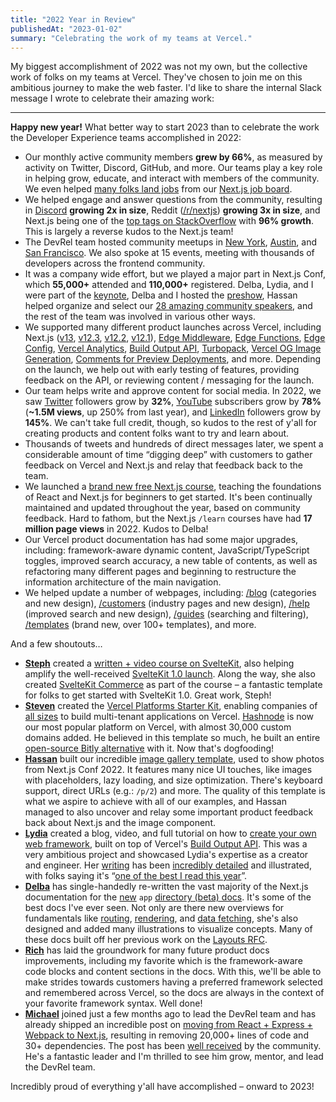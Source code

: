 ```yaml
---
title: "2022 Year in Review"
publishedAt: "2023-01-02"
summary: "Celebrating the work of my teams at Vercel."
---
```


My biggest accomplishment of 2022 was not my own, but the collective work of folks on my teams at Vercel. They've chosen to join me on this ambitious journey to make the web faster. I'd like to share the internal Slack message I wrote to celebrate their amazing work:

---

**Happy new year!** What better way to start 2023 than to celebrate the work the Developer Experience teams accomplished in 2022:

- Our monthly active community members **grew by 66%**, as measured by activity on Twitter, Discord, GitHub, and more. Our teams play a key role in helping grow, educate, and interact with members of the community. We even helped [many folks land jobs](https://twitter.com/nutlope/status/1512462016614703115) from our [Next.js job board](https://github.com/vercel/next.js/discussions/43787).
- We helped engage and answer questions from the community, resulting in [Discord](https://nextjs.org/discord) **growing 2x in size**, Reddit ([/r/nextjs](https://www.reddit.com/r/nextjs/)) **growing 3x in size**, and Next.js being one of the [top tags on StackOverflow](https://twitter.com/rauchg/status/1605997497976885248) with **96% growth**. This is largely a reverse kudos to the Next.js team!
- The DevRel team hosted community meetups in [New York](https://twitter.com/jaredpalmer/status/1509384199899332611), [Austin](https://twitter.com/leeerob/status/1531695305766445056), and [San Francisco](https://twitter.com/nutlope/status/1542927703166181377). We also spoke at 15 events, meeting with thousands of developers across the frontend community.
- It was a company wide effort, but we played a major part in Next.js Conf, which **55,000+** attended and **110,000+** registered. Delba, Lydia, and I were part of the [keynote](https://www.youtube.com/watch?v=NiknNI_0J48&list=PLBnKlKpPeagll1CCK08EvjqgCq0C_dXZq&index=4), Delba and I hosted the [preshow](https://www.youtube.com/watch?v=93D-XH0tNRY&list=PLBnKlKpPeagll1CCK08EvjqgCq0C_dXZq&index=2), Hassan helped organize and select our [28 amazing community speakers](https://www.youtube.com/playlist?list=PLBnKlKpPeagll1CCK08EvjqgCq0C_dXZq), and the rest of the team was involved in various other ways.
- We supported many different product launches across Vercel, including Next.js ([v13](https://nextjs.org/blog/next-13), [v12.3](https://nextjs.org/blog/next-12-3), [v12.2](https://nextjs.org/blog/next-12-2), [v12.1](https://nextjs.org/blog/next-12-1)), [Edge Middleware](https://vercel.com/blog/vercel-edge-middleware-dynamic-at-the-speed-of-static), [Edge Functions](https://vercel.com/blog/edge-functions-generally-available), [Edge Config](https://vercel.com/blog/edge-config-public-beta), [Vercel Analytics](https://vercel.com/blog/vercel-acquires-splitbee), [Build Output API](https://vercel.com/blog/build-output-api), [Turbopack](https://vercel.com/blog/turbopack), [Vercel OG Image Generation](https://vercel.com/blog/introducing-vercel-og-image-generation-fast-dynamic-social-card-images), [Comments for Preview Deployments](https://vercel.com/blog/making-live-reviews-a-reality-enhanced-preview-experience), and more. Depending on the launch, we help out with early testing of features, providing feedback on the API, or reviewing content / messaging for the launch.
- Our team helps write and approve content for social media. In 2022, we saw [Twitter](https://twitter.com/vercel) followers grow by **32%**, [YouTube](https://www.youtube.com/c/VercelHQ) subscribers grow by **78%** (**~1.5M views**, up 250% from last year), and [LinkedIn](https://www.linkedin.com/company/16181286/admin/) followers grow by **145%**. We can't take full credit, though, so kudos to the rest of y'all for creating products and content folks want to try and learn about.
- Thousands of tweets and hundreds of direct messages later, we spent a considerable amount of time “digging deep” with customers to gather feedback on Vercel and Next.js and relay that feedback back to the team.
- We launched a [brand new free Next.js course](https://twitter.com/delba_oliveira/status/1503409381081325571), teaching the foundations of React and Next.js for beginners to get started. It's been continually maintained and updated throughout the year, based on community feedback. Hard to fathom, but the Next.js `/learn` courses have had **17 million page views** in 2022. Kudos to Delba!
- Our Vercel product documentation has had some major upgrades, including: framework-aware dynamic content, JavaScript/TypeScript toggles, improved search accuracy, a new table of contents, as well as refactoring many different pages and beginning to restructure the information architecture of the main navigation.
- We helped update a number of webpages, including: [/blog](https://vercel.com/blog) (categories and new design), [/customers](https://vercel.com/customers) (industry pages and new design), [/help](https://vercel.com/help) (improved search and new design), [/guides](https://vercel.com/guides) (searching and filtering), [/templates](https://vercel.com/templates) (brand new, over 100+ templates), and more.

And a few shoutouts…

- **[Steph](https://twitter.com/steph_dietz_)** created a [written + video course on SvelteKit](https://vercel.com/docs/beginner-sveltekit), also helping amplify the well-received [SvelteKit 1.0 launch](https://svelte.dev/blog/announcing-sveltekit-1.0). Along the way, she also created [SvelteKit Commerce](https://vercel.com/templates/svelte/sveltekit-commerce) as part of the course – a fantastic template for folks to get started with SvelteKit 1.0. Great work, Steph!
- **[Steven](https://twitter.com/steventey)** created the [Vercel Platforms Starter Kit](https://demo.vercel.pub/platforms-starter-kit), enabling companies of [all sizes](https://twitter.com/bdougieYO/status/1484244164908752896) to build multi-tenant applications on Vercel. [Hashnode](https://townhall.hashnode.com/powerful-and-superfast-hashnode-blogs-now-powered-by-nextjs-11-and-vercel) is now our most popular platform on Vercel, with almost 30,000 custom domains added. He believed in this template so much, he built an entire [open-source Bitly alternative](https://twitter.com/steventey/status/1572958186667233282) with it. Now that's dogfooding!
- **[Hassan](https://twitter.com/nutlope)** built our incredible [image gallery template](https://vercel.com/templates/next.js/image-gallery-starter), used to show photos from Next.js Conf 2022. It features many nice UI touches, like images with placeholders, lazy loading, and size optimization. There's keyboard support, direct URLs (e.g.: `/p/2`) and more. The quality of this template is what we aspire to achieve with all of our examples, and Hassan managed to also uncover and relay some important product feedback back about Next.js and the image component.
- **[Lydia](https://twitter.com/lydiahallie)** created a blog, video, and full tutorial on how to [create your own web framework](https://vercel.com/blog/build-your-own-web-framework), built on top of Vercel's [Build Output API](https://twitter.com/vercel/status/1550488364851363840). This was a very ambitious project and showcased Lydia's expertise as a creator and engineer. Her [writing](https://twitter.com/lydiahallie/status/1504459707750174722) has been [incredibly detailed](https://twitter.com/lydiahallie/status/1601247706307256323) and illustrated, with folks saying it's “[one of the best I read this year](https://twitter.com/sebastienlorber/status/1602732309232459782)”.
- **[Delba](https://twitter.com/delba_oliveira)** has single-handedly re-written the vast majority of the Next.js documentation for the [new](https://beta.nextjs.org/docs) `app` [directory (beta) docs](https://beta.nextjs.org/docs). It's some of the best docs I've ever seen. Not only are there new overviews for fundamentals like [routing](https://beta.nextjs.org/docs/routing/fundamentals), [rendering](https://beta.nextjs.org/docs/rendering/fundamentals), and [data fetching](https://beta.nextjs.org/docs/data-fetching/fundamentals), she's also designed and added many illustrations to visualize concepts. Many of these docs built off her previous work on the [Layouts RFC](https://nextjs.org/blog/layouts-rfc).
- **[Rich](https://twitter.com/studio_hungry)** has laid the groundwork for many future product docs improvements, including my favorite which is the framework-aware code blocks and content sections in the docs. With this, we'll be able to make strides towards customers having a preferred framework selected and remembered across Vercel, so the docs are always in the context of your favorite framework syntax. Well done!
- **[Michael](https://twitter.com/manovotny)** joined just a few months ago to lead the DevRel team and has already shipped an incredible post on [moving from React + Express + Webpack to Next.js](https://vercel.com/blog/migrating-a-large-open-source-react-application-to-next-js-and-vercel), resulting in removing 20,000+ lines of code and 30+ dependencies. The post has been [well received](https://twitter.com/housecor/status/1609023938486575112) by the community. He's a fantastic leader and I'm thrilled to see him grow, mentor, and lead the DevRel team.

Incredibly proud of everything y'all have accomplished – onward to 2023!
